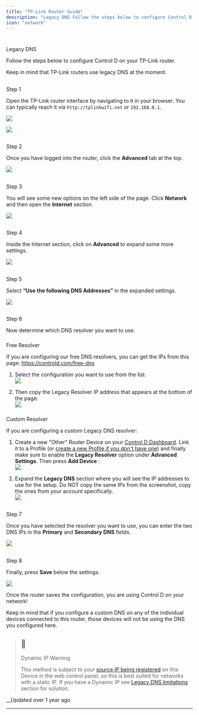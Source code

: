 ```yaml
---
title: "TP-Link Router Guide"
description: "Legacy DNS Follow the steps below to configure Control D on your TP-Link router. Keep in mind that TP-Link routers use legacy DNS at the moment. Step 1 Open the TP-Link router interface by navigating to it in your browser. You can typically reach it via http://tplinkwifi.net or 192.168.0.1 . Step 2 ..."
icon: "network"
---
```


# 

Legacy DNS

Follow the steps below to configure Control D on your TP-Link router. 

Keep in mind that TP-Link routers use legacy DNS at the moment.

## 

Step 1

Open the TP-Link router interface by navigating to it in your browser. You can typically reach it via `http://tplinkwifi.net` or `192.168.0.1`. 

![](https://files.readme.io/5968306-image.png)

![](https://files.readme.io/7f3b79e-image.png)

## 

Step 2

Once you have logged into the router, click the **Advanced** tab at the top. 

![](https://files.readme.io/64e60d5-image.png)

## 

Step 3

You will see some new options on the left side of the page. Click **Network** and then open the **Internet** section.

![](https://files.readme.io/fbc9710-image.png)

## 

Step 4

Inside the Internet section, click on **Advanced** to expand some more settings.

![](https://files.readme.io/f831d2c-image.png)

## 

Step 5

Select **“Use the following DNS Addresses”** in the expanded settings.

![](https://files.readme.io/396f0db-image.png)

## 

Step 6

Now determine which DNS resolver you want to use. 

### 

Free Resolver

If you are configuring our free DNS resolvers, you can get the IPs from this page: <https://controld.com/free-dns>

  1. Select the configuration you want to use from the list:  
![](https://files.readme.io/f86c0c1-image.png)

  2. Then copy the Legacy Resolver IP address that appears at the bottom of the page:  
![](https://files.readme.io/c1b2ca6-image.png)

### 

Custom Resolver

If you are configuring a custom Legacy DNS resolver: 

  1. Create a new "Other" Router Device on your [Control D Dashboard](https://controld.com/dashboard/devices). Link it to a Profile (or [create a new Profile if you don't have one](/docs/profiles)) and finally make sure to enable the **Legacy Resolver** option under **Advanced Settings**. Then press **Add Device** :  
![](https://files.readme.io/708cf50-image.png)

  2. Expand the **Legacy DNS** section where you will see the IP addresses to use for the setup. Do NOT copy the same IPs from the screenshot, copy the ones from your account specifically.  
![](https://files.readme.io/6796a58-image.png)

## 

Step 7

Once you have selected the resolver you want to use, you can enter the two DNS IPs in the **Primary** and **Secondary DNS** fields.

![](https://files.readme.io/06caecf-image.png)

## 

Step 8

Finally, press **Save** below the settings.

![](https://files.readme.io/1c1d2e9-image.png)

Once the router saves the configuration, you are using Control D on your network! 

Keep in mind that if you configure a custom DNS on any of the individual devices connected to this router, those devices will not be using the DNS you configured here.

> ## 🚧
> 
> Dynamic IP Warning
> 
> This method is subject to your [source IP being registered](/docs/ip-management) on this Device in the web control panel, so this is best suited for networks with a static IP. If you have a Dynamic IP see [Legacy DNS limitations](/docs/ip-not-authorized) section for solution.

__Updated over 1 year ago

* * *
